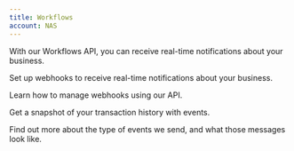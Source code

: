 ```yaml
---
title: Workflows
account: NAS
---
```


With our Workflows API, you can receive real-time notifications about your business.

<CardWrapper cardsInRow={{desktop:2,tablet:2,mobile:1}}>
<Card title='Set up your webhooks receiver' href='/workflows/set-up-your-webhooks-receiver'>

Set up webhooks to receive real-time notifications about your business.

</Card>
<Card title='Manage webhooks' href='/workflows/manage-workflows'>

Learn how to manage webhooks using our API.

</Card>
<Card title='View events' href='/workflows/view-events'>

Get a snapshot of your transaction history with events.

</Card>
<Card title='Webhook event types' href='/workflows/webhook-event-types'>

Find out more about the type of events we send, and what those messages look like.
</Card>
</CardWrapper>